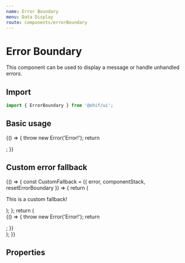 ```yaml
---
name: Error Boundary
menu: Data Display
route: components/errorBoundary
---
```



# Error Boundary

This component can be used to display a message or handle unhandled errors.

## Import

```javascript
import { ErrorBoundary } from '@ohif/ui';
```

## Basic usage

<Playground>
  <div className="p-4">
    <ErrorBoundary context="Somewhere">
      {() => {
        throw new Error('Error!');
        return <p></p>;
      }}
    </ErrorBoundary>
  </div>
</Playground>

## Custom error fallback

<Playground>
  {() => {
    const CustomFallback = ({ error, componentStack, resetErrorBoundary }) => {
      return (
        <div>
          <p>This is a custom fallback!</p>
        </div>
      );
    };
    return (
      <div className="p-4">
        <ErrorBoundary context="Somewhere" fallbackComponent={CustomFallback}>
          {() => {
            throw new Error('Error!');
            return <p></p>;
          }}
        </ErrorBoundary>
      </div>
    );
  }}
</Playground>

## Properties

<Props of={ErrorBoundary} />
